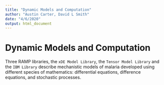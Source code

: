 ```yaml
---
title: "Dynamic Models and Computation"
author: "Austin Carter, David L Smith"
date: "4/6/2020"
output: html_document
---
```


# Dynamic Models and Computation

Three RAMP libraries, the `xDE Model Library`, the `Tensor Model Library` and the `IBM Library` describe mechanistic models of malaria developed using different species of mathematics: differential equations, difference equations, and stochastic processes. 

